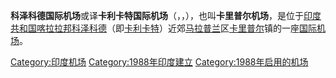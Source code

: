 {{Infobox Airport
| airport_name = <center>科泽科德（卡利卡特）国际机场<br><small>{{lang|ml|കോഴിക്കോട് അന്താരാഷ്ട്രവിമാനത്താവളം}}<br>{{lang|en|Calicut International Airport}}</small></center>
| nativename   = <center>卡里普尔机场<br>{{lang|en|Karipur Airport}}</center>
| photo        = Calicut_Airport_At_Night.jpg
| IATA         = CCJ
| ICAO         = VOCL
| type         = [[民用航空|民用]]
| owner        = 
| run by       = [[印度机场管理局|印度机场管理局]]
| city         = [[印度|印度]][[科泽科德|科泽科德]]
| location     = [[马拉普兰|马拉普兰]]
| elevation    = 104米
| coordinates  = {{coord|11|08|13|N|075|57|19|E|type:airport|display=inline}}
| website      = [https://web.archive.org/web/20061013160152/http://www.aai.aero/allAirports/calicut_general.jsp aai.aero/allAirports/...]
| r1-number    = 10/28
| r1-length-f  = 9,383
| r1-length-m  = 2,860
| r1-surface   = [[柏油|柏油]]
| footnotes    = 
}}

'''科泽科德国际机场'''或译'''卡利卡特国际机场'''（{{lang-ml|കോഴിക്കോട് അന്താരാഷ്ട്രവിമാനത്താവളം}}，{{lang-en|Calicut International Airport}}，{{Airport codes|CCJ|VOCL}}），也叫'''卡里普尔机场'''，是位于[[印度共和国|印度共和国]][[喀拉拉邦|喀拉拉邦]][[科泽科德|科泽科德]]（即[[卡利卡特|卡利卡特]]）近郊[[马拉普兰|马拉普兰]]区[[卡里普尔|卡里普尔]]镇的一座[[国际机场|国际]][[机场|机场]]。

[[Category:印度机场|Category:印度机场]]
[[Category:1988年印度建立|Category:1988年印度建立]]
[[Category:1988年启用的机场|Category:1988年启用的机场]]